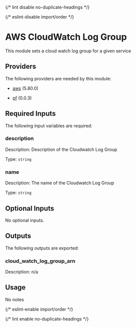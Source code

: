 
{/* lint disable no-duplicate-headings */}

{/* eslint-disable import/order */}

<ModuleHeader name="aws_cloudwatch_log_group" sourceHref="https://github.com/Panfactum/stack/tree/__PANFACTUM_VERSION_MAIN__/packages/infrastructure/aws_cloudwatch_log_group" status="stable" type="submodule" />

# AWS CloudWatch Log Group

This module sets a cloud watch log group for a given service

## Providers

The following providers are needed by this module:

* [aws](https://registry.terraform.io/providers/hashicorp/aws/5.80.0/docs) (5.80.0)

* [pf](https://registry.terraform.io/providers/panfactum/pf/0.0.3/docs) (0.0.3)

## Required Inputs

The following input variables are required:

### description

Description: Description of the Cloudwatch Log Group

Type: `string`

### name

Description: The name of the Cloudwatch Log Group

Type: `string`

## Optional Inputs

No optional inputs.

## Outputs

The following outputs are exported:

### cloud\_watch\_log\_group\_arn

Description: n/a

## Usage

No notes

{/* eslint-enable import/order */}

{/* lint enable no-duplicate-headings */}
